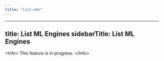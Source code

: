 ```yaml
---
title: "list.mdx"
---
```


---
title: List ML Engines
sidebarTitle: List ML Engines
---

&lt;Info&gt;
This feature is in progress.
&lt;/Info&gt;
